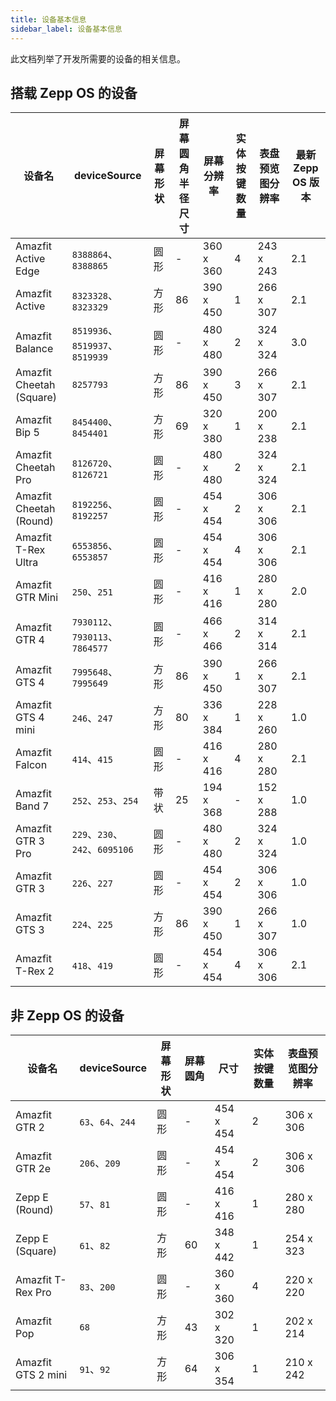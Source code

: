 ```yaml
---
title: 设备基本信息
sidebar_label: 设备基本信息
---
```


此文档列举了开发所需要的设备的相关信息。

## 搭载 Zepp OS 的设备

| 设备名                   | deviceSource                    | 屏幕形状 | 屏幕圆角半径尺寸 | 屏幕分辨率 | 实体按键数量 | 表盘预览图分辨率 | 最新 Zepp OS 版本 |
| ------------------------ | ------------------------------- | -------- | ---------------- | ---------- | ------------ | ---------------- | ----------------- |
| Amazfit Active Edge          | `8388864`、`8388865`            | 圆形     | -               | 360 x 360  | 4            | 243 x 243        | 2.1               |
| Amazfit Active           | `8323328`、`8323329`            | 方形     | 86               | 390 x 450  | 1            | 266 x 307        | 2.1               |
| Amazfit Balance          | `8519936`、`8519937`、`8519939` | 圆形     | -                | 480 x 480  | 2            | 324 x 324        | 3.0               |
| Amazfit Cheetah (Square) | `8257793`                       | 方形     | 86               | 390 x 450  | 3            | 266 x 307        | 2.1               |
| Amazfit Bip 5            | `8454400`、`8454401`            | 方形     | 69               | 320 x 380  | 1            | 200 x 238        | 2.1               |
| Amazfit Cheetah Pro      | `8126720`、`8126721`            | 圆形     | -                | 480 x 480  | 2            | 324 x 324        | 2.1               |
| Amazfit Cheetah (Round)  | `8192256`、`8192257`            | 圆形     | -                | 454 x 454  | 2            | 306 x 306        | 2.1               |
| Amazfit T-Rex Ultra      | `6553856`、`6553857`            | 圆形     | -                | 454 x 454  | 4            | 306 x 306        | 2.1               |
| Amazfit GTR Mini         | `250`、`251`                    | 圆形     | -                | 416 x 416  | 1            | 280 x 280        | 2.0               |
| Amazfit GTR 4            | `7930112`、`7930113`、`7864577` | 圆形     | -                | 466 x 466  | 2            | 314 x 314        | 2.1               |
| Amazfit GTS 4            | `7995648`、`7995649`            | 方形     | 86               | 390 x 450  | 1            | 266 x 307        | 2.1               |
| Amazfit GTS 4 mini       | `246`、`247`                    | 方形     | 80               | 336 x 384  | 1            | 228 x 260        | 1.0               |
| Amazfit Falcon           | `414`、`415`                    | 圆形     | -                | 416 x 416  | 4            | 280 x 280        | 2.1               |
| Amazfit Band 7           | `252`、`253`、`254`             | 带状     | 25               | 194 x 368  | -            | 152 x 288        | 1.0               |
| Amazfit GTR 3 Pro        | `229`、`230`、`242`、`6095106`  | 圆形     | -                | 480 x 480  | 2            | 324 x 324        | 1.0               |
| Amazfit GTR 3            | `226`、`227`                    | 圆形     | -                | 454 x 454  | 2            | 306 x 306        | 1.0               |
| Amazfit GTS 3            | `224`、`225`                    | 方形     | 86               | 390 x 450  | 1            | 266 x 307        | 1.0               |
| Amazfit T-Rex 2          | `418`、`419`                    | 圆形     | -                | 454 x 454  | 4            | 306 x 306        | 2.1               |

## 非 Zepp OS 的设备

| 设备名             | deviceSource      | 屏幕形状 | 屏幕圆角 | 尺寸      | 实体按键数量 | 表盘预览图分辨率 |
| ------------------ | ----------------- | -------- | -------- | --------- | ------------ | ---------------- |
| Amazfit GTR 2      | `63`、`64`、`244` | 圆形     | -        | 454 x 454 | 2            | 306 x 306        |
| Amazfit GTR 2e     | `206`、`209`      | 圆形     | -        | 454 x 454 | 2            | 306 x 306        |
| Zepp E (Round)     | `57`、`81`        | 圆形     | -        | 416 x 416 | 1            | 280 x 280        |
| Zepp E (Square)    | `61`、`82`        | 方形     | 60       | 348 x 442 | 1            | 254 x 323        |
| Amazfit T-Rex Pro  | `83`、`200`       | 圆形     | -        | 360 x 360 | 4            | 220 x 220        |
| Amazfit Pop        | `68`              | 方形     | 43       | 302 x 320 | 1            | 202 x 214        |
| Amazfit GTS 2 mini | `91`、`92`        | 方形     | 64       | 306 x 354 | 1            | 210 x 242        |
